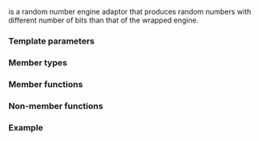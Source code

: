 {{cpp/title|independent_bits_engine}}
{{cpp/numeric/random/independent_bits_engine/navbar}}
{{ddcl|header=random|since=c++11|
template&lt;
    class Engine,
    std::size_t W,
    class UIntType
&gt; class independent_bits_engine;
}}

{{ttt|independent_bits_engine}} is a random number engine adaptor that produces random numbers with different number of bits than that of the wrapped engine.

===Template parameters===
{{par begin}}
{{par|Engine|the type of the wrapped engine}}
{{par|W|the number of bits the generated numbers should have}}
{{par|UIntType|the type of the generated random numbers. The effect is undefined unless the parameter is cv-unqualified and is one of {{c/core|unsigned short}}, {{c/core|unsigned int}}, {{c/core|unsigned long}}, or {{c/core|unsigned long long}}.}}
{{par hreq}}
{{par req named|Engine|RandomNumberEngine}}
{{par req|{{tt|W}} must be greater than zero, and no greater than {{c|std::numeric_limits&lt;UIntType&gt;::digits}}.}}
{{par end}}

===Member types===
{{dsc begin}}
{{dsc hitem|Member type|Definition}}
{{dsc|{{tt|result_type}} {{mark c++11}}|{{tt|UIntType}}}}
{{dsc end}}

===Member functions===
{{dsc begin}}
{{dsc inc|cpp/numeric/random/adaptor/dsc constructor|independent_bits_engine}}
{{dsc inc|cpp/numeric/random/adaptor/dsc seed|independent_bits_engine}}
{{dsc inc|cpp/numeric/random/adaptor/dsc base|independent_bits_engine}}

{{dsc h2|Generation}}
{{dsc inc|cpp/numeric/random/adaptor/dsc operator()|independent_bits_engine}}
{{dsc inc|cpp/numeric/random/adaptor/dsc discard|independent_bits_engine}}

{{dsc h2|Characteristics}}
{{dsc inc|cpp/numeric/random/adaptor/dsc min|independent_bits_engine}}
{{dsc inc|cpp/numeric/random/adaptor/dsc max|independent_bits_engine}}
{{dsc end}}

===Non-member functions===
{{dsc begin}}
{{dsc inc|cpp/numeric/random/adaptor/dsc operator_cmp|independent_bits_engine}}
{{dsc inc|cpp/numeric/random/adaptor/dsc operator_ltltgtgt|independent_bits_engine}}
{{dsc end}}

===Example===
{{example}}

{{langlinks|de|es|fr|it|ja|pt|ru|zh}}